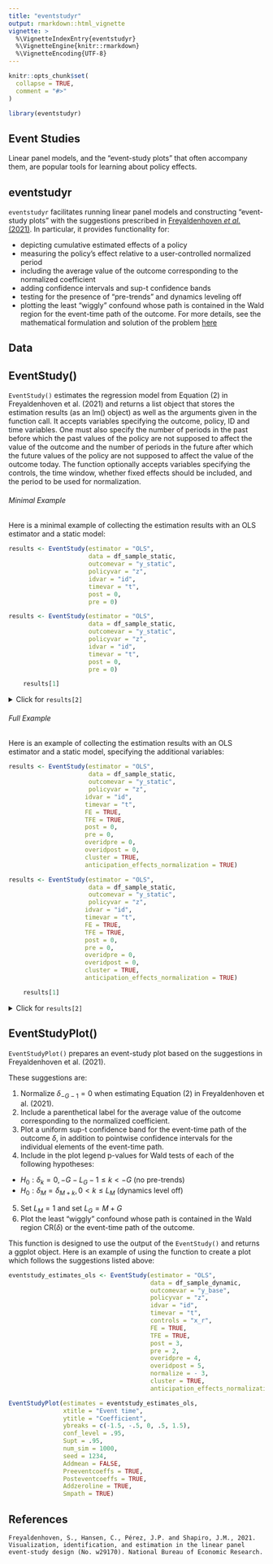 ```yaml
---
title: "eventstudyr"
output: rmarkdown::html_vignette
vignette: >
  %\VignetteIndexEntry{eventstudyr}
  %\VignetteEngine{knitr::rmarkdown}
  %\VignetteEncoding{UTF-8}
---
```


```r
knitr::opts_chunk$set(
  collapse = TRUE,
  comment = "#>"
)
```

```r
library(eventstudyr)
```

## Event Studies

Linear panel models, and the “event-study plots” that often accompany them, are popular tools for learning about policy effects. 
 
## eventstudyr

`eventstudyr` facilitates running linear panel models and constructing "event-study plots" with the suggestions prescribed in [Freyaldenhoven _et al._ (2021)](https://www.nber.org/system/files/working_papers/w29170/w29170.pdf). In particular, it provides functionality for:

* depicting cumulative estimated effects of a policy
* measuring the policy's effect relative to a user-controlled normalized period
* including the average value of the outcome corresponding to the normalized coefficient
* adding confidence intervals and sup-t confidence bands
* testing for the presence of "pre-trends" and dynamics leveling off
* plotting the least "wiggly" confound whose path is contained in the Wald region for the event-time path of the outcome. For more details, see the mathematical formulation and solution of the problem [here](https://github.com/JMSLab/EventStudyPackage/issues/7)
 
## Data
 
## EventStudy()

`EventStudy()` estimates the regression model from Equation (2) in Freyaldenhoven et al. (2021) and returns a list object that stores the estimation results (as an lm() object) as well as the arguments given in the function call. It accepts variables specifying the outcome, policy, ID and time variables. One must also specify the number of periods in the past before which the past values of the policy are not supposed to affect the value of the outcome and the number of periods in the future after which the future values of the policy are not supposed to affect the value of the outcome today. The function optionally accepts variables specifying the controls, the time window, whether fixed effects should be included, and the period to be used for normalization.

###### Minimal Example
Here is a minimal example of collecting the estimation results with an OLS estimator and a static model:

```r
results <- EventStudy(estimator = "OLS",
                      data = df_sample_static,
                      outcomevar = "y_static",
                      policyvar = "z",
                      idvar = "id",
                      timevar = "t",
                      post = 0,
                      pre = 0)
```
```r
results <- EventStudy(estimator = "OLS",
                      data = df_sample_static,
                      outcomevar = "y_static",
                      policyvar = "z",
                      idvar = "id",
                      timevar = "t",
                      post = 0,
                      pre = 0)
```
```r
    results[1]
```
<details>
  <summary>Click for `results[2]`</summary>
  ```r
  results[1]
  ```
</details>

###### Full Example
Here is an example of collecting the estimation results with an OLS estimator and a static model, specifying the additional variables:

```r
results <- EventStudy(estimator = "OLS",
                      data = df_sample_static,
                      outcomevar = "y_static",
                      policyvar = "z",
                     idvar = "id",
                     timevar = "t",
                     FE = TRUE,
                     TFE = TRUE,
                     post = 0,
                     pre = 0,
                     overidpre = 0,
                     overidpost = 0,
                     cluster = TRUE,
                     anticipation_effects_normalization = TRUE)
```
```r
results <- EventStudy(estimator = "OLS",
                      data = df_sample_static,
                      outcomevar = "y_static",
                      policyvar = "z",
                     idvar = "id",
                     timevar = "t",
                     FE = TRUE,
                     TFE = TRUE,
                     post = 0,
                     pre = 0,
                     overidpre = 0,
                     overidpost = 0,
                     cluster = TRUE,
                     anticipation_effects_normalization = TRUE)
```
```r
    results[1]
```
<details>
  <summary>Click for `results[2]`</summary>
  ```r
  results[2]
  ```
</details>

## EventStudyPlot()
`EventStudyPlot()` prepares an event-study plot based on the suggestions in Freyaldenhoven et al. (2021).

These suggestions are:

1. Normalize $\delta_{-G-1} = 0$ when estimating Equation (2) in Freyaldenhoven et al. (2021).
2. Include a parenthetical label for the average value of the outcome corresponding to the normalized coefficient.
3. Plot a uniform sup-t confidence band for the event-time path of the outcome $\delta$, in addition to pointwise confidence intervals for the individual elements of the event-time path.
4. Include in the plot legend p-values for Wald tests of each of the following hypotheses: 
  - $H_{0} : \delta_{k} = 0, −G − L_{G} − 1 ≤ k < −G$ (no pre-trends)
  - $H_{0} : \delta_{M} = \delta_{M+k}, 0 < k ≤ L_{M}$ (dynamics level off)
5. Set $L_{M} = 1$ and set $L_{G} = M + G$
6. Plot the least “wiggly” confound whose path is contained in the Wald region CR($\delta$) or the event-time path of the outcome.

This function is designed to use the output of the `EventStudy()` and returns a ggplot object. Here is an example of using the function to create a plot which follows the suggestions listed above:

```r
eventstudy_estimates_ols <- EventStudy(estimator = "OLS",
                                       data = df_sample_dynamic,
                                       outcomevar = "y_base",
                                       policyvar = "z",
                                       idvar = "id",
                                       timevar = "t",
                                       controls = "x_r",
                                       FE = TRUE,
                                       TFE = TRUE,
                                       post = 3,
                                       pre = 2,
                                       overidpre = 4,
                                       overidpost = 5,
                                       normalize = - 3,
                                       cluster = TRUE,
                                       anticipation_effects_normalization = TRUE)

EventStudyPlot(estimates = eventstudy_estimates_ols,
               xtitle = "Event time",
               ytitle = "Coefficient",
               ybreaks = c(-1.5, -.5, 0, .5, 1.5),
               conf_level = .95,
               Supt = .95,
               num_sim = 1000,
               seed = 1234,
               Addmean = FALSE,
               Preeventcoeffs = TRUE,
               Posteventcoeffs = TRUE,
               Addzeroline = TRUE,
               Smpath = TRUE)
```

## References

```
Freyaldenhoven, S., Hansen, C., Pérez, J.P. and Shapiro, J.M., 2021. Visualization, identification, and estimation in the linear panel event-study design (No. w29170). National Bureau of Economic Research.
```
